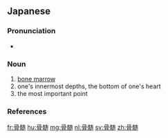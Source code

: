{{also|骨髓}}
==Japanese==
{{ja-kanjitab|こつ|ずい|yomi=o}}

===Pronunciation===
* {{ja-pron|こつずい|y=o|acc=2|acc_ref=NHK}}

===Noun===
{{ja-noun|こつずい}}

# [[bone marrow]]
# one's innermost depths, the bottom of one's heart
# the most important point

===References===
<references/>

[[fr:骨髄]]
[[hu:骨髄]]
[[mg:骨髄]]
[[nl:骨髄]]
[[sv:骨髄]]
[[zh:骨髄]]